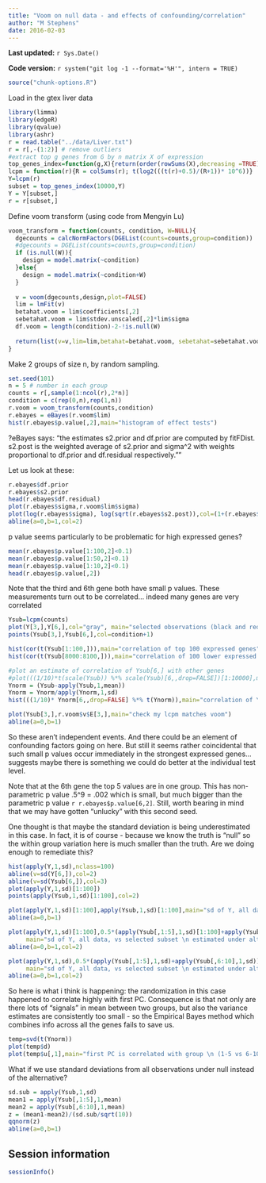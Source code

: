 ```yaml
---
title: "Voom on null data - and effects of confounding/correlation"
author: "M Stephens"
date: 2016-02-03
---
```


**Last updated:** `r Sys.Date()`

**Code version:** `r system("git log -1 --format='%H'", intern = TRUE)`

```r
source("chunk-options.R")
```

Load in the gtex liver data 
```r
library(limma)
library(edgeR)
library(qvalue)
library(ashr)
r = read.table("../data/Liver.txt")
r = r[,-(1:2)] # remove outliers
#extract top g genes from G by n matrix X of expression
top_genes_index=function(g,X){return(order(rowSums(X),decreasing =TRUE)[1:g])}
lcpm = function(r){R = colSums(r); t(log2(((t(r)+0.5)/(R+1))* 10^6))}
Y=lcpm(r)
subset = top_genes_index(10000,Y)
Y = Y[subset,]
r = r[subset,]
```


Define voom transform (using code from Mengyin Lu)
```r
voom_transform = function(counts, condition, W=NULL){
  dgecounts = calcNormFactors(DGEList(counts=counts,group=condition))
  #dgecounts = DGEList(counts=counts,group=condition)
  if (is.null(W)){
    design = model.matrix(~condition)
  }else{
    design = model.matrix(~condition+W)
  }
  
  v = voom(dgecounts,design,plot=FALSE)
  lim = lmFit(v)
  betahat.voom = lim$coefficients[,2]
  sebetahat.voom = lim$stdev.unscaled[,2]*lim$sigma
  df.voom = length(condition)-2-!is.null(W)
  
  return(list(v=v,lim=lim,betahat=betahat.voom, sebetahat=sebetahat.voom, df=df.voom, v=v))
}

```


Make 2 groups of size n, by random sampling.
```r
set.seed(101) 
n = 5 # number in each group
counts = r[,sample(1:ncol(r),2*n)]
condition = c(rep(0,n),rep(1,n))
r.voom = voom_transform(counts,condition)
r.ebayes = eBayes(r.voom$lim)
hist(r.ebayes$p.value[,2],main="histogram of effect tests")
```

?eBayes says: "the estimates s2.prior and df.prior are computed by fitFDist. s2.post is the weighted average of s2.prior and sigma^2 with weights proportional to df.prior and df.residual respectively.""

Let us look at these:
```r
r.ebayes$df.prior
r.ebayes$s2.prior
head(r.ebayes$df.residual)
plot(r.ebayes$sigma,r.voom$lim$sigma)
plot(log(r.ebayes$sigma), log(sqrt(r.ebayes$s2.post)),col=(1+(r.ebayes$p.value[,2]<0.01)))
abline(a=0,b=1,col=2)
```

p value seems particularly to be problematic for high expressed genes?
```r
mean(r.ebayes$p.value[1:100,2]<0.1)
mean(r.ebayes$p.value[1:50,2]<0.1)
mean(r.ebayes$p.value[1:10,2]<0.1)
head(r.ebayes$p.value[,2])
```

Note that the third and 6th gene both have small p values. These measurements
turn out to be correlated... indeed many genes are very correlated
```r
Ysub=lcpm(counts)
plot(Y[3,],Y[6,],col="gray", main="selected observations (black and red) \n in context of all (grey)")
points(Ysub[3,],Ysub[6,],col=condition+1)

hist(cor(t(Ysub[1:100,])),main="correlation of top 100 expressed genes")
hist(cor(t(Ysub[8000:8100,])),main="correlation of 100 lower expressed genes")

#plot an estimate of correlation of Ysub[6,] with other genes
#plot(((1/10)*t(scale(Ysub)) %*% scale(Ysub)[6,,drop=FALSE])[1:10000],main="correlation of Y[6,] with other genes",pch=".")
Ynorm = (Ysub-apply(Ysub,1,mean))
Ynorm = Ynorm/apply(Ynorm,1,sd)
hist(((1/10)* Ynorm[6,,drop=FALSE] %*% t(Ynorm)),main="correlation of Y[6,] with other genes",xlab="correlation")

plot(Ysub[3,],r.voom$v$E[3,],main="check my lcpm matches voom")
abline(a=0,b=1)
```
 
So these aren't independent events. And there could be an element of confounding factors
going on here. But still it seems rather coincidental that such small p values occur immediately in the strongest expressed genes... suggests maybe there is something we could do
better at the individual test level. 

Note that at the 6th gene the top 5 values are in one group. This has non-parametric p value .5^9 = .002 which is small, but much bigger than the parametric p value ``r r.ebayes$p.value[6,2]``.
Still, worth bearing in mind that we may have gotten "unlucky" with this second seed.

One thought is that maybe the standard deviation is being underestimated in this case.
In fact, it is of course - because we know the truth is "null" so the within group variation here is much smaller than the truth. Are we doing enough to remediate this?
```r
hist(apply(Y,1,sd),nclass=100)
abline(v=sd(Y[6,]),col=2)
abline(v=sd(Ysub[6,]),col=3)
plot(apply(Y,1,sd)[1:100])
points(apply(Ysub,1,sd)[1:100],col=2)

plot(apply(Y,1,sd)[1:100],apply(Ysub,1,sd)[1:100],main="sd of Y, all data vs selected subset of 10")
abline(a=0,b=1)

plot(apply(Y,1,sd)[1:100],0.5*(apply(Ysub[,1:5],1,sd)[1:100]+apply(Ysub[,6:10],1,sd)[1:100]),
     main="sd of Y, all data, vs selected subset \n estimated under alternative",ylab="average sd from two groups")
abline(a=0,b=1,col=2)

plot(apply(Y,1,sd),0.5*(apply(Ysub[,1:5],1,sd)+apply(Ysub[,6:10],1,sd)),
     main="sd of Y, all data, vs selected subset \n estimated under alternative",ylab="average sd from two groups",pch=".")
abline(a=0,b=1,col=2)
```

So here is what i think is happening: the randomization in this case happened
to correlate highly with first PC. Consequence is that not only are there lots
of "signals" in mean between two groups, but also the variance estimates are consistently too small - so the Empirical Bayes method which combines info across all the genes fails to save us.
```r
temp=svd(t(Ynorm))
plot(temp$d)
plot(temp$u[,1],main="first PC is correlated with group \n (1-5 vs 6-10)")
```


What if we use standard deviations from all observations under null instead of the alternative?
```r
sd.sub = apply(Ysub,1,sd)
mean1 = apply(Ysub[,1:5],1,mean)
mean2 = apply(Ysub[,6:10],1,mean)
z = (mean1-mean2)/(sd.sub/sqrt(10))
qqnorm(z)
abline(a=0,b=1)
```

## Session information

```r
sessionInfo()
```
